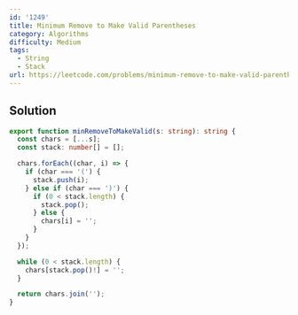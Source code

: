 ```yaml
---
id: '1249'
title: Minimum Remove to Make Valid Parentheses
category: Algorithms
difficulty: Medium
tags:
  - String
  - Stack
url: https://leetcode.com/problems/minimum-remove-to-make-valid-parentheses
---
```


## Solution

```typescript filename="solution.ts" copy
export function minRemoveToMakeValid(s: string): string {
  const chars = [...s];
  const stack: number[] = [];

  chars.forEach((char, i) => {
    if (char === '(') {
      stack.push(i);
    } else if (char === ')') {
      if (0 < stack.length) {
        stack.pop();
      } else {
        chars[i] = '';
      }
    }
  });

  while (0 < stack.length) {
    chars[stack.pop()!] = '';
  }

  return chars.join('');
}
```
